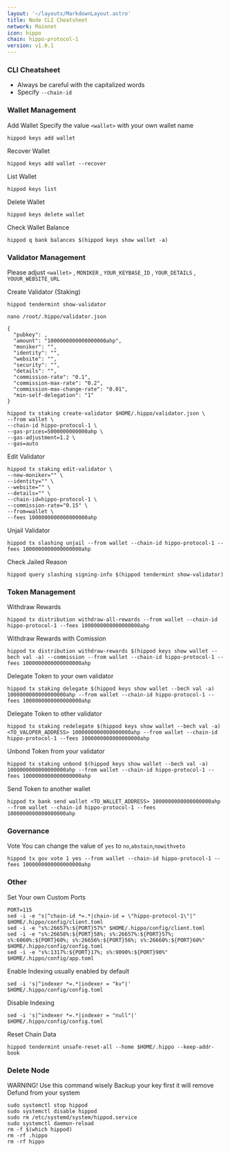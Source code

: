 ```yaml
---
layout: '~/layouts/MarkdownLayout.astro'
title: Node CLI Cheatsheet
network: Mainnet
icon: hippo
chain: hippo-protocol-1
version: v1.0.1
---
```


### CLI Cheatsheet

- Always be careful with the capitalized words
- Specify `--chain-id`

### Wallet Management

Add Wallet
Specify the value `<wallet>` with your own wallet name

```
hippod keys add wallet
```

Recover Wallet
```
hippod keys add wallet --recover
```

List Wallet
```
hippod keys list
```

Delete Wallet
```
hippod keys delete wallet
```

Check Wallet Balance
```
hippod q bank balances $(hippod keys show wallet -a)
```

### Validator Management

Please adjust `<wallet>` , `MONIKER` , `YOUR_KEYBASE_ID` , `YOUR_DETAILS` , `YOUUR_WEBSITE_URL`

Create Validator (Staking)
```
hippod tendermint show-validator
```
```
nano /root/.hippo/validator.json
```
```
{
  "pubkey": ,
  "amount": "1000000000000000000ahp",
  "moniker": "",
  "identity": "",
  "website": "",
  "security": "",
  "details": "",
  "commission-rate": "0.1",
  "commission-max-rate": "0.2",
  "commission-max-change-rate": "0.01",
  "min-self-delegation": "1"
}
```
```
hippod tx staking create-validator $HOME/.hippo/validator.json \
--from wallet \
--chain-id hippo-protocol-1 \
--gas-prices=5000000000000ahp \
--gas-adjustment=1.2 \
--gas=auto
```


Edit Validator
```
hippod tx staking edit-validator \
--new-moniker="" \
--identity="" \
--website="" \
--details="" \
--chain-id=hippo-protocol-1 \
--commission-rate="0.15" \
--from=wallet \
--fees 1000000000000000000ahp
```

Unjail Validator
```
hippod tx slashing unjail --from wallet --chain-id hippo-protocol-1 --fees 1000000000000000000ahp
```

Check Jailed Reason
```
hippod query slashing signing-info $(hippod tendermint show-validator)
```

### Token Management

Withdraw Rewards
```
hippod tx distribution withdraw-all-rewards --from wallet --chain-id hippo-protocol-1 --fees 1000000000000000000ahp
```

Withdraw Rewards with Comission
```
hippod tx distribution withdraw-rewards $(hippod keys show wallet --bech val -a) --commission --from wallet --chain-id hippo-protocol-1 --fees 1000000000000000000ahp
```

Delegate Token to your own validator
```
hippod tx staking delegate $(hippod keys show wallet --bech val -a) 1000000000000000000ahp --from wallet --chain-id hippo-protocol-1 --fees 1000000000000000000ahp
```

Delegate Token to other validator
```
hippod tx staking redelegate $(hippod keys show wallet --bech val -a) <TO_VALOPER_ADDRESS> 1000000000000000000ahp --from wallet --chain-id hippo-protocol-1 --fees 1000000000000000000ahp
```

Unbond Token from your validator
```
hippod tx staking unbond $(hippod keys show wallet --bech val -a) 1000000000000000000ahp --from wallet --chain-id hippo-protocol-1 --fees 1000000000000000000ahp
```

Send Token to another wallet
```
hippod tx bank send wallet <TO_WALLET_ADDRESS> 1000000000000000000ahp --from wallet --chain-id hippo-protocol-1 --fees 1000000000000000000ahp
```

### Governance 

Vote
You can change the value of `yes` to `no`,`abstain`,`nowithveto`

```
hippod tx gov vote 1 yes --from wallet --chain-id hippo-protocol-1 --fees 1000000000000000000ahp
```

### Other

Set Your own Custom Ports
```
PORT=115
sed -i -e "s|^chain-id *=.*|chain-id = \"hippo-protocol-1\"|" $HOME/.hippo/config/client.toml
sed -i -e "s%:26657%:${PORT}57%" $HOME/.hippo/config/client.toml
sed -i -e "s%:26658%:${PORT}58%; s%:26657%:${PORT}57%; s%:6060%:${PORT}60%; s%:26656%:${PORT}56%; s%:26660%:${PORT}60%" $HOME/.hippo/config/config.toml
sed -i -e "s%:1317%:${PORT}17%; s%:9090%:${PORT}90%" $HOME/.hippo/config/app.toml
```


Enable Indexing usually enabled by default
```
sed -i 's|^indexer *=.*|indexer = "kv"|' $HOME/.hippo/config/config.toml
```

Disable Indexing
```
sed -i 's|^indexer *=.*|indexer = "null"|' $HOME/.hippo/config/config.toml
```

Reset Chain Data
```
hippod tendermint unsafe-reset-all --home $HOME/.hippo --keep-addr-book
```

### Delete Node

WARNING! Use this command wisely 
Backup your key first it will remove Defund from your system

```
sudo systemctl stop hippod
sudo systemctl disable hippod
sudo rm /etc/systemd/system/hippod.service
sudo systemctl daemon-reload
rm -f $(which hippod)
rm -rf .hippo
rm -rf hippo
```
